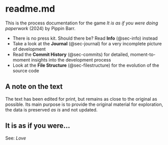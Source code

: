 # readme.md {.unnumbered}

This is the process documentation for the game *It is as if you were doing paperwork* (2024) by Pippin Barr. 

* There is no press kit. Should there be? Read **Info** (@sec-info) instead
* Take a look at the **Journal** (@sec-journal) for a very incomplete picture of development
* Read the **Commit History** (@sec-commits) for detailed, moment-to-moment insights into the development process
* Look at the **File Structure** (@sec-filestructure) for the evolution of the source code

## A note on the text

The text has been edited for print, but remains as close to the original as possible. Its main purpose is to provide the original material for exploration, the data is preserved *as is* and not updated.

## It is as if you were...

See: *Love*